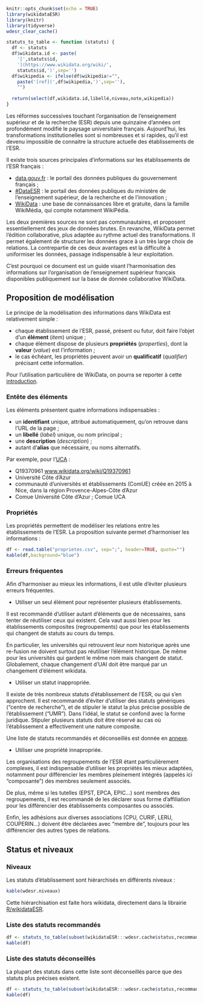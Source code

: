 
```r
knitr::opts_chunk$set(echo = TRUE)
library(wikidataESR)
library(knitr)
library(tidyverse)
wdesr_clear_cache()

statuts_to_table <- function (statuts) {
  df <- statuts
  df$wikidata.id <- paste(
    '[',statuts$id,
    '](https://www.wikidata.org/wiki/',
    statuts$id,')',sep='')
  df$wikipedia <- ifelse(df$wikipedia!="",
    paste('[ref](',df$wikipedia,')',sep=''),
    "")
  
  return(select(df,wikidata.id,libellé,niveau,note,wikipedia))
}
```

Les réformes successives touchant l’organisation de l'enseignement supérieur et de la recherche (ESR) depuis une quinzaine d’années ont profondément modifié le paysage universitaire français. Aujourd'hui, les transformations institutionelles sont si nombreuses et si rapides, qu'il est devenu impossible de connaitre la structure actuelle des établissements de l'ESR.

Il existe trois sources principales d'informations sur les établissements de l'ESR français :

- [data.gouv.fr](https://www.data.gouv.fr/fr/) : le portail des données publiques du gouvernement français ;
- [#DataESR](https://data.esr.gouv.fr/FR/) : le portail des données publiques du ministère de l'enseignement supérieur, de la recherche et de l'innovation ;
- [WikiData](https://www.wikidata.org/wiki/Wikidata:Main_Page) : une base de connaissances libre et gratuite, dans la famille WikiMédia, qui compte notamment WikiPédia.

Les deux premières sources ne sont pas communautaires, et proposent essentiellement des jeux de données brutes. En revanche, WikiData permet l'édition collaborative, plus adaptée au rythme actuel des transformations. Il permet également de structurer les données grace à un très large choix de relations. La contrepartie de ces deux avantages est la difficulté à uniformiser les données, passage indispensable à leur exploitation.

C'est pourquoi ce document est un guide visant l’harmonisation des informations sur l’organisation de l’enseignement supérieur français disponibles publiquement sur la base de donnée collaborative WikiData.


## Proposition de modélisation

Le principe de la modélisation des informations dans WikiData est relativement simple : 

- chaque établissement de l'ESR, passé, présent ou futur, doit faire l'objet d'un **élément** (_item_) unique ;
- chaque élément dispose de plusieurs **propriétés** (_properties_), dont la **valeur** (_value_) est l'information ;
- le cas échéant, les propriétés peuvent avoir un **qualificatif** (_qualifier_) précisant cette information.

Pour l'utilisation particulière de WikiData, on pourra se reporter à cette [introduction](https://www.wikidata.org/wiki/Wikidata:Introduction/fr). 

### Entête des éléments

Les éléments présentent quatre informations indispensables :

- un **identifiant** unique, attribué automatiquement, qu'on retrouve dans l'URL de la page ;
- un **libellé** (_label_) unique, ou nom principal ; 
- une **description** (_description_) ;
- autant d'**alias** que nécessaire, ou noms alternatifs.

Par exemple, pour l'[UCA](https://www.wikidata.org/wiki/Q19370961) :

- Q19370961 [www.wikidata.org/wiki/Q19370961](https://www.wikidata.org/wiki/Q19370961)
- Université Côte d'Azur
- communauté d'universités et établissements (ComUE) créée en 2015 à Nice, dans la région Provence-Alpes-Côte d'Azur
- Comue Université Côte d'Azur ; Comue UCA

### Propriétés {#liste-proprietes}

Les propriétés permettent de modéliser les relations entre les établissements de l'ESR. La proposition suivante permet d'harmoniser les informations :

```r
df <- read.table("proprietes.csv", sep=";", header=TRUE, quote="")
kable(df,background="blue")
```

### Erreurs fréquentes

Afin d'harmoniser au mieux les informations, il est utile d'éviter plusieurs erreurs fréquentes.

- Utiliser un seul élément pour représenter plusieurs établissements.

Il est recommandé d'utiliser autant d'éléments que de nécessaires, sans tenter de réutiliser ceux qui existent. Cela vaut aussi bien pour les établissements composites (regroupements) que pour les établissements qui changent de statuts au cours du temps.

En particulier, les universités qui retrouvent leur nom historique après une 
re-fusion ne doivent surtout pas réutiliser l'élément historique. De même pour 
les universités qui gardent le même nom mais changent de statut. Globalement,
chaque changement d'UAI doit être marqué par un changement d'élément wikidata.


- Utiliser un statut inappropriée.

Il existe de très nombreux statuts d'établissement de l'ESR, ou qui s'en approchent. Il est recommandé d'éviter d'utiliser des statuts génériques ("centre de recherche"), et de stipuler le statut la plus précise possible de l'établissement ("UMR"). Dans l'idéal, le statut se confond avec la forme juridique. Stipuler plusieurs statuts doit être réservé au cas où l'établissement a effectivement une nature composite.

Une liste de statuts recommandés et déconseillés est donnée en [annexe](#listes-statuts).

- Utiliser une propriété innapropriée.

Les organisations des regroupements de l'ESR étant particulièrement complexes, il est indispensable d'utiliser les propriétés les mieux adaptées, notamment pour différencier les membres pleinement intégrés (appelés ici "composante") des membres seulement associés. 

De plus, même si les tutelles (EPST, EPCA, EPIC...) sont membres des regroupements, il est recommandé de les déclarer sous forme d'affiliation pour les différencier des établissements composantes ou associés. 

Enfin, les adhésions aux diverses associations (CPU, CURIF, LERU, COUPERIN...) doivent être déclarées avec "membre de", toujours pour les différencier des autres types de relations.

## Status et niveaux{#listes-statuts}

### Niveaux

Les statuts d'établissement sont hiérarchisés en différents niveaux :

```r
kable(wdesr.niveaux)
```

Cette hiérarchisation est faite hors wikidata, directement dans la librairie [R/wikidataESR](wikidataESR).

### Liste des statuts recommandés 

```r
df <- statuts_to_table(subset(wikidataESR:::wdesr.cache$status,recommandé=="oui"))
kable(df)
```

### Liste des statuts déconseillés

La plupart des statuts dans cette liste sont déconseillés parce que des statuts plus précises existent.

```r
df <- statuts_to_table(subset(wikidataESR:::wdesr.cache$status,recommandé=="non"))
kable(df)
```

<!-- 
`{r pressure, echo=FALSE, warning=FALSE, message=FALSE, fig.width=6, fig.height=4}
`wdesr_load_and_plot("Q61716176",c('composante','associé'), 1,
`                    node_size = c(10,30), label_sizes = c(3,5), arrow_gap = 0.0,
`                    node_label = "alias", node_type = "text",
`                    edge_label = FALSE)
`
-->
